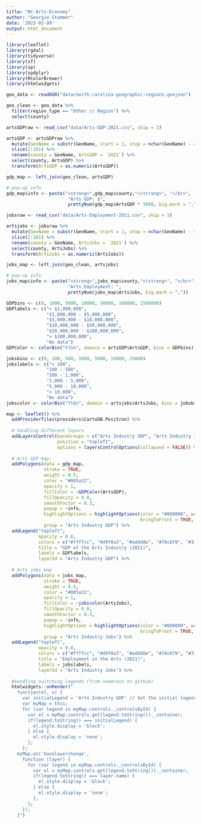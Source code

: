 ```yaml
---
title: "NC-Arts-Economy"
author: "Georgie Stammer"
date: '2023-02-09'
output: html_document
---
```


```r
library(leaflet)
library(rgdal)
library(tidyverse)
library(sf)
library(sp)
library(spdplyr)
library(RColorBrewer)
library(htmlwidgets)
```

```r
geo_data <- readOGR("data/north-carolina-geographic-regions.geojson")

geo_clean <- geo_data %>%
  filter(region_type == "Other // Region") %>%
  select(county)

```

```r
artsGDPraw <- read_csv("data/Arts-GDP-2021.csv", skip = 3)

artsGDP <- artsGDPraw %>%
  mutate(GeoName = substr(GeoName, start = 1, stop = nchar(GeoName) - 4)) %>%
  slice(2:101) %>%
  rename(county = GeoName, ArtsGDP = `2021`) %>%
  select(county, ArtsGDP) %>%
  transform(ArtsGDP = as.numeric(ArtsGDP))

gdp_map <- left_join(geo_clean, artsGDP)

# pop-up info
gdp_map$info <- paste("<strong>",gdp_map$county,"</strong>", "</br>",
                       "Arts GDP: $",
                       prettyNum(gdp_map$ArtsGDP * 1000, big.mark = ","))
```

```r
jobsraw <- read_csv("data/Arts-Employment-2021.csv", skip = 3)

artsjobs <- jobsraw %>%
  mutate(GeoName = substr(GeoName, start = 1, stop = nchar(GeoName) - 4)) %>%
  slice(2:101) %>%
  rename(county = GeoName, ArtsJobs = `2021`) %>%
  select(county, ArtsJobs) %>%
  transform(ArtsJobs = as.numeric(ArtsJobs))

jobs_map <- left_join(geo_clean, artsjobs)

# pop-up info
jobs_map$info <- paste("<strong>",jobs_map$county,"</strong>", "</br>",
                       "Arts Employment: ",
                       prettyNum(jobs_map$ArtsJobs, big.mark = ","))
```



```r
GDPbins <- c(0, 1000, 5000, 10000, 50000, 100000, 1500000)
GDPlabels <- c("< $1,000,000",
               "$1,000,000 - $5,000,000",
               "$5,000,000 - $10,000,000",
               "$10,000,000 - $50,000,000",
               "$50,000,000 - $100,000,000",
               "> $100,000,000",
               "No data")
GDPColor <- colorBin("YlGn", domain = artsGDP$ArtsGDP, bins = GDPbins)

jobsbins <- c(0, 100, 500, 1000, 5000, 10000, 25000)
jobslabels <- c("< 100",
               "100 - 500",
               "500 - 1,000",
               "1,000 - 5,000",
               "5,000 - 10,000",
               "> 10,000",
               "No data")
jobscolor <- colorBin("YlGn", domain = artsjobs$ArtsJobs, bins = jobsbins)
```



```r
map <- leaflet() %>%
  addProviderTiles(providers$CartoDB.Positron) %>%
  
  # handling different layers
  addLayersControl(baseGroups = c("Arts Industry GDP", "Arts Industry Jobs"),
                   position = "topleft",
                   options = layersControlOptions(collapsed = FALSE)) %>%
  
  # Arts GDP map:
  addPolygons(data = gdp_map,
              stroke = TRUE,
              weight = 0.5,
              color = "#005a32",
              opacity = 1,
              fillColor = ~GDPColor(ArtsGDP),
              fillOpacity = 0.8,
              smoothFactor = 0.3,
              popup = ~info,
              highlightOptions = highlightOptions(color = "#000000", weight = 1.5,
                                                  bringToFront = TRUE, fillOpacity = 0.5),
              group = "Arts Industry GDP") %>%
  addLegend("topleft",
            opacity = 0.8,
            colors = c("#ffffcc", "#d9f0a3", "#addd8e", "#78c679", "#31a354", "#006837", "#888888"),
            title = "GDP of the Arts Industry (2021)",
            labels = GDPlabels,
            layerId = "Arts Industry GDP") %>%
  
  # Arts jobs map
  addPolygons(data = jobs_map,
              stroke = TRUE,
              weight = 0.5,
              color = "#005a32",
              opacity = 1,
              fillColor = ~jobscolor(ArtsJobs),
              fillOpacity = 0.8,
              smoothFactor = 0.3,
              popup = ~info,
              highlightOptions = highlightOptions(color = "#000000", weight = 1.5,
                                                  bringToFront = TRUE, fillOpacity = 0.5),
              group = "Arts Industry Jobs") %>%
  addLegend("topleft",
            opacity = 0.8,
            colors = c("#ffffcc", "#d9f0a3", "#addd8e", "#78c679", "#31a354", "#006837", "#888888"),
            title = "Employment in the Arts (2021)",
            labels = jobslabels,
            layerId = "Arts Industry Jobs") %>%
  
  #handling switching legends (from noamross on github)
  htmlwidgets::onRender("
    function(el, x) {
      var initialLegend = 'Arts Industry GDP' // Set the initial legend to be displayed by layerId
      var myMap = this;
      for (var legend in myMap.controls._controlsById) {
        var el = myMap.controls.get(legend.toString())._container;
        if(legend.toString() === initialLegend) {
          el.style.display = 'block';
        } else {
          el.style.display = 'none';
        };
      };
    myMap.on('baselayerchange',
      function (layer) {
        for (var legend in myMap.controls._controlsById) {
          var el = myMap.controls.get(legend.toString())._container;
          if(legend.toString() === layer.name) {
            el.style.display = 'block';
          } else {
            el.style.display = 'none';
          };
        };
      });
    }")
```




